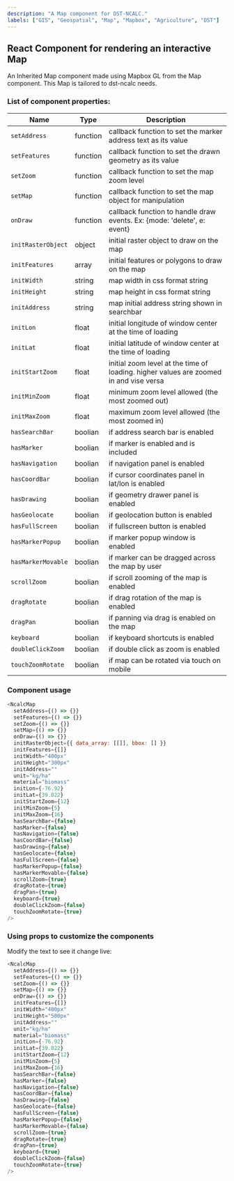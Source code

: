 ```yaml
---
description: "A Map component for DST-NCALC."
labels: ["GIS", "Geospatial", "Map", "Mapbox", "Agriculture", "DST"]
---
```



## React Component for rendering an interactive Map

An Inherited Map component made using Mapbox GL from the Map component.
This Map is tailored to dst-ncalc needs.

### List of component properties:

| Name               | Type     | Description                                                                           |
| ------------------ | -------- | ------------------------------------------------------------------------------------- |
| `setAddress`       | function | callback function to set the marker address text as its value                         |
| `setFeatures`      | function | callback function to set the drawn geometry as its value                              |
| `setZoom`          | function | callback function to set the map zoom level                                           |
| `setMap`           | function | callback function to set the map object for manipulation                              |
| `onDraw`           | function | callback function to handle draw events. Ex: {mode: 'delete', e: event}               |
| `initRasterObject` | object   | initial raster object to draw on the map                                              |
| `initFeatures`     | array    | initial features or polygons to draw on the map                                       |
| `initWidth`        | string   | map width in css format string                                                        |
| `initHeight`       | string   | map height in css format string                                                       |
| `initAddress`      | string   | map initial address string shown in searchbar                                         |
| `initLon`          | float    | initial longitude of window center at the time of loading                             |
| `initLat`          | float    | initial latitude of window center at the time of loading                              |
| `initStartZoom`    | float    | initial zoom level at the time of loading. higher values are zoomed in and vise versa |
| `initMinZoom`      | float    | minimum zoom level allowed (the most zoomed out)                                      |
| `initMaxZoom`      | float    | maximum zoom level allowed (the most zoomed in)                                       |
| `hasSearchBar`     | boolian  | if address search bar is enabled                                                      |
| `hasMarker`        | boolian  | if marker is enabled and is included                                                  |
| `hasNavigation`    | boolian  | if navigation panel is enabled                                                        |
| `hasCoordBar`      | boolian  | if cursor coordinates panel in lat/lon is enabled                                     |
| `hasDrawing`       | boolian  | if geometry drawer panel is enabled                                                   |
| `hasGeolocate`     | boolian  | if geolocation button is enabled                                                      |
| `hasFullScreen`    | boolian  | if fullscreen button is enabled                                                       |
| `hasMarkerPopup`   | boolian  | if marker popup window is enabled                                                     |
| `hasMarkerMovable` | boolian  | if marker can be dragged across the map by user                                       |
| `scrollZoom`       | boolian  | if scroll zooming of the map is enabled                                               |
| `dragRotate`       | boolian  | if drag rotation of the map is enabled                                                |
| `dragPan`          | boolian  | if panning via drag is enabled on the map                                             |
| `keyboard`         | boolian  | if keyboard shortcuts is enabled                                                      |
| `doubleClickZoom`  | boolian  | if double click as zoom is enabled                                                    |
| `touchZoomRotate`  | boolian  | if map can be rotated via touch on mobile                                             |

### Component usage

```js
<NcalcMap
  setAddress={() => {}}
  setFeatures={() => {}}
  setZoom={() => {}}
  setMap={() => {}}
  onDraw={() => {}}
  initRasterObject={{ data_array: [[]], bbox: [] }}
  initFeatures={[]}
  initWidth="400px"
  initHeight="300px"
  initAddress=""
  unit="kg/ha"
  material="biomass"
  initLon={-76.92}
  initLat={39.022}
  initStartZoom={12}
  initMinZoom={5}
  initMaxZoom={16}
  hasSearchBar={false}
  hasMarker={false}
  hasNavigation={false}
  hasCoordBar={false}
  hasDrawing={false}
  hasGeolocate={false}
  hasFullScreen={false}
  hasMarkerPopup={false}
  hasMarkerMovable={false}
  scrollZoom={true}
  dragRotate={true}
  dragPan={true}
  keyboard={true}
  doubleClickZoom={false}
  touchZoomRotate={true}
/>
```

### Using props to customize the components

Modify the text to see it change live:

```js live
<NcalcMap
  setAddress={() => {}}
  setFeatures={() => {}}
  setZoom={() => {}}
  setMap={() => {}}
  onDraw={() => {}}
  initFeatures={[]}
  initWidth="400px"
  initHeight="500px"
  initAddress=""
  unit="kg/ha"
  material="biomass"
  initLon={-76.92}
  initLat={39.022}
  initStartZoom={12}
  initMinZoom={5}
  initMaxZoom={16}
  hasSearchBar={false}
  hasMarker={false}
  hasNavigation={false}
  hasCoordBar={false}
  hasDrawing={false}
  hasGeolocate={false}
  hasFullScreen={false}
  hasMarkerPopup={false}
  hasMarkerMovable={false}
  scrollZoom={true}
  dragRotate={true}
  dragPan={true}
  keyboard={true}
  doubleClickZoom={false}
  touchZoomRotate={true}
/>
```
